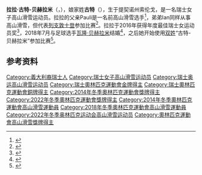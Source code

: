 {{bots|deny=InternetArchiveBot}}
{{NoteTA|G1=Sports}}
{{Infobox alpine ski racer
|name           = 拉拉·古特-贝赫拉米
|image          = 2017 Audi FIS Ski Weltcup Garmisch-Partenkirchen Damen - Lara Gut - by 2eight - 8SC0746.jpg
|image_size     = 240px
|caption        = 摄于2017年1月
|disciplines    = [[滑降|滑降]]、[[超级大回转|超大曲道]]<br>[[大回转|大曲道]]、全能
|club           = [[哥達山|哥達]]體育
|birth_date     = {{birth date and age|1991|4|27|df=y}}
|birth_place    = {{SUI}}[[提契诺州|提契诺州]][[索伦戈|索伦戈]]
|height         = {{convert|1.60|m|ftin|abbr=on}}
|wcdebut        = 2007年12月28日（16歲）
|website        = {{url|www.laragut.ch}}
|olympicteams   = 3–（[[2014年冬季奥林匹克运动会高山滑雪比赛|2014]]、[[2018年冬季奥林匹克运动会高山滑雪比赛|2018]]、[[2022年冬季奥林匹克运动会高山滑雪比赛|2022]]）
|olympicmedals  = 3
|olympicgolds   = 1
|worldsteams    = 7–（[[2009年世界高山滑雪锦标赛|2009]]－[[2021年世界高山滑雪锦标赛|2021]]）
|worldsmedals   = 7
|worldsgolds    = 2
|medaltemplates = 
{{Medal|Sport|女子[[高山滑雪|高山滑雪]]}}
{{Medal|Country|{{SUI}}}}
{{Medal|Competition|国际高山滑雪赛事}}
{{MedalCount|total=yes
| [[冬季奥林匹克运动会高山滑雪比赛|奥林匹克运动会]] | 1 | 0 | 2
| [[世界高山滑雪锦标赛|世界锦标赛]] | 2 | 3 | 3
| '''總數''' | '''3''' | '''3''' | '''5'''
}}
{{Medal|Competition|[[冬季奥林匹克运动会高山滑雪比赛|奥林匹克运动会]]}}
{{Medal|Gold|[[2022年冬季奥林匹克运动会|2022 北京]]|超大曲道}}
{{Medal|Bronze|[[2014年冬季奥林匹克运动会|2014 索契]]|[[2014年冬季奥林匹克运动会高山滑雪比赛|滑降]]}}
{{Medal|Bronze|[[2022年冬季奥林匹克运动会|2022 北京]]|大回转}}
{{Medal|Competition|[[世界高山滑雪锦标赛|世界锦标赛]]}}
{{Medal|Gold|[[2021年世界高山滑雪锦标赛|2021 科尔蒂纳丹佩佐]]|超大曲道}}
{{Medal|Gold|2021 科尔蒂纳丹佩佐|大曲道}}
{{Medal|Silver|{{le|2009 瓦勒迪泽尔|FIS Alpine World Ski Championships 2009}}|滑降}}
{{Medal|Silver|2009 瓦勒迪泽尔|全能}}
{{Medal|Silver|[[2013年世界高山滑雪錦標賽|2013 施拉德明]]|超大曲道}}
{{Medal|Bronze|[[2015年世界高山滑雪錦標賽|2015 海狸溪滑雪场]]|滑降}}
{{Medal|Bronze|[[2017年世界高山滑雪錦標賽|2017 圣莫里茨]]|超大曲道}}
{{Medal|Bronze|2021 科尔蒂纳丹佩佐|滑降}}
{{Medal|Competition|[[世界青年高山滑雪锦标赛|世界青年锦标赛]]}}
{{Medal|Silver|{{le|2007 阿尔滕马科特|World Junior Alpine Skiing Championships 2007}}|滑降}}
{{Medal|Silver|{{le|2008 福米加尔|World Junior Alpine Skiing Championships 2008}}|滑降}}
}}
'''拉拉·古特-贝赫拉米'''（{{lang-it|Lara Gut-Behrami}}，{{bd|1991年|4月27日||}}），娘家姓'''古特'''（{{lang|it|Gut}}），生于提契诺州索伦戈，是一名瑞士女子高山滑雪运动员。拉拉的父亲Pauli是一名前高山滑雪选手<ref>{{cite web|url=https://www.pyeongchang2018.com/en/game-time/results/OWG2018/en/alpine-skiing/athlete-profile-n3034551-lara-gut.htm|title=Athlete Profile: Lara GUT|work=Pyeongchang 2018|accessdate=2021-03-06|archiveurl=https://web.archive.org/web/20180420020349/https://www.pyeongchang2018.com/en/game-time/results/OWG2018/en/alpine-skiing/athlete-profile-n3034551-lara-gut.htm|archivedate=2018-04-20}}</ref>，弟弟Ian同样从事高山滑雪，但代表[[列支敦士登|列支敦士登]]参加比赛<ref>{{cite web|url=https://www.olympicchannel.com/en/stories/features/detail/top-five-facts-lara-gut-behrami-skiing/|title=Top five things to know about Lara Gut-Behrami|publisher=[[奥林匹克频道|Olympic Channel]]|date=2021-02-08|accessdate=2021-03-06|archiveurl=https://web.archive.org/web/20210208140129/https://www.olympicchannel.com/en/stories/features/detail/top-five-facts-lara-gut-behrami-skiing/|archivedate=2021-02-08}}</ref>。拉拉于2016年获得年度最佳瑞士女运动员奖<ref>{{cite web|url=https://www.schweizer-illustrierte.ch/stars/schweiz/sports-awards-sportler-des-jahres-fabian-cancellara-lara-gut|script-title=de:Gut und Cancellara sind Sportler des Jahres!|publisher={{lang|de|Schweizer Illustrierte}}|date=2016-12-18|accessdate=2021-03-06|archiveurl=https://archive.is/JQgh6|archivedate=2021-03-06}}</ref>，2018年7月与足球选手[[瓦隆·贝赫拉米|瓦隆·贝赫拉米]]结婚<ref>{{cite news|url=https://www.tele1.ch/artikel/151733/lara-gut-und-valon-behrami-haben-geheiratet | script-title=de:Lara Gut und Valon Behrami haben geheiratet |work =tele1.ch |date=2018-07-12|accessdate=2018-07-12|archiveurl=https://web.archive.org/web/20180712152839/https://www.tele1.ch/artikel/151733/lara-gut-und-valon-behrami-haben-geheiratet|archivedate=2018-07-12}}</ref>，之后她开始使用[[双姓|双姓]]“古特-贝赫拉米”参加比赛<ref>{{cite web|url=https://apnews.com/article/f487c780eaeb465e842440ca9e683ba5|title=After recent wedding, Swiss skier is now Lara Gut-Behrami|publisher=[[美联社|Associated Press]]|date=2018-11-26|accessdate=2021-03-06|archiveurl=https://archive.is/5Onyz|archivedate=2021-03-06}}</ref>。

==参考资料==
{{Commons category|Lara Gut-Behrami}}
{{Reflist}}
{{奥林匹克运动会高山滑雪比赛女子超级大回转冠军}}
{{DEFAULTSORT:Gut, Lara}}
[[Category:義大利裔瑞士人|Category:義大利裔瑞士人]]
[[Category:瑞士女子高山滑雪运动员|Category:瑞士女子高山滑雪运动员]]
[[Category:瑞士奥运高山滑雪运动员|Category:瑞士奥运高山滑雪运动员]]
[[Category:瑞士奧林匹克運動會金牌得主|Category:瑞士奧林匹克運動會金牌得主]]
[[Category:瑞士奧林匹克運動會銅牌得主|Category:瑞士奧林匹克運動會銅牌得主]]
[[Category:2014年冬季奧林匹克運動會獎牌得主|Category:2014年冬季奧林匹克運動會獎牌得主]]
[[Category:2022年冬季奧林匹克運動會獎牌得主|Category:2022年冬季奧林匹克運動會獎牌得主]]
[[Category:2014年冬季奧林匹克運動會高山滑雪運動員|Category:2014年冬季奧林匹克運動會高山滑雪運動員]]
[[Category:2018年冬季奧林匹克運動會高山滑雪運動員|Category:2018年冬季奧林匹克運動會高山滑雪運動員]]
[[Category:2022年冬季奥林匹克运动会高山滑雪运动员|Category:2022年冬季奥林匹克运动会高山滑雪运动员]]
[[Category:奧林匹克運動會高山滑雪獎牌得主|Category:奧林匹克運動會高山滑雪獎牌得主]]